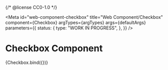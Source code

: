 {/* @license CC0-1.0 */}


<Meta
  id="web-component-checkbox"
  title="Web Component/Checkbox"
  component={Checkbox}
  argTypes={argTypes}
  args={defaultArgs}
  parameters={{
    status: {
      type: "WORK IN PROGRESS",
    },
  }}
/>

# Checkbox Component

<Canvas>
  <Story name="Default" args={exampleArgs}>
    {Checkbox.bind({})}
  </Story>
</Canvas>

<ArgsTable story="Default" />
